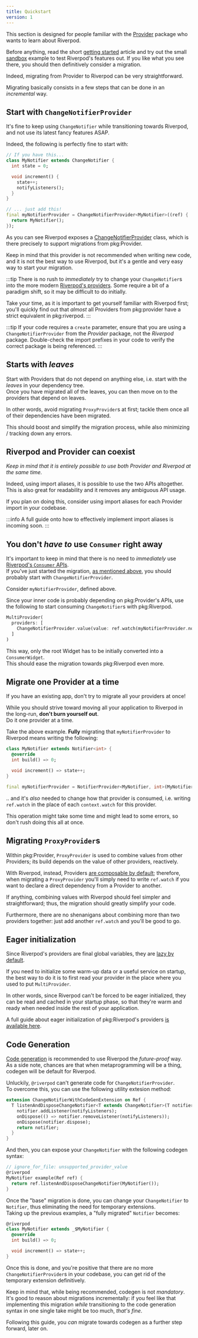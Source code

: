 ```yaml
---
title: Quickstart
version: 1
---
```


This section is designed for people familiar with the [Provider] package who
wants to learn about Riverpod.

Before anything, read the short [getting started] article and try out the small
[sandbox] example to test Riverpod's features out. If you like what you see there, you should then
definitively consider a migration.

Indeed, migrating from Provider to Riverpod can be very straightforward.  

Migrating basically consists in a few steps that can be done in an *incremental* way.

## Start with `ChangeNotifierProvider`

It's fine to keep using `ChangeNotifier` while transitioning towards Riverpod,
and not use its latest fancy features ASAP.
  
Indeed, the following is perfectly fine to start with:

```dart
// If you have this...
class MyNotifier extends ChangeNotifier {
  int state = 0;

  void increment() {
    state++;
    notifyListeners();
  }
}

// ... just add this!
final myNotifierProvider = ChangeNotifierProvider<MyNotifier>((ref) {
  return MyNotifier();
});
```

As you can see Riverpod exposes a [ChangeNotifierProvider] class,
which is there precisely to support migrations from pkg:Provider.

Keep in mind that this provider is not recommended when writing new code,
and it is not the best way to use Riverpod, but it's a gentle and very easy way to start your migration.

:::tip
There is no rush to *immediately* try to change your `ChangeNotifier`s into the more modern [Riverpod's providers].
Some require a bit of a paradigm shift, so it may be difficult to do initially.  

Take your time, as it is important to get yourself familiar with Riverpod first;
you'll quickly find out that *almost* all Providers from pkg:provider have a strict equivalent in pkg:riverpod.
:::

:::tip
If your code requires a `create` parameter, ensure that you are using a `ChangeNotifierProvider` from the *Provider* package, not the *Riverpod* package.
Double-check the import prefixes in your code to verify the correct package is being referenced.
:::

## Starts with *leaves*

Start with Providers that do not depend on anything else, i.e. start with the *leaves* in your dependency tree.  
Once you have migrated all of the leaves, you can then move on to the providers that depend on leaves.

In other words, avoid migrating `ProxyProvider`s at first; tackle them once all of their dependencies have been migrated.

This should boost and simplify the migration process, while also minimizing / tracking down any errors.


## Riverpod and Provider can coexist
*Keep in mind that it is entirely possible to use both Provider and Riverpod at the same time.*

Indeed, using import aliases, it is possible to use the two APIs altogether.  
This is also great for readability and it removes any ambiguous API usage.

If you plan on doing this, consider using import aliases for each Provider import in your codebase.

:::info
A full guide onto how to effectively implement import aliases is incoming soon.
:::


## You don't *have to* use `Consumer` right away

It's important to keep in mind that there is no need to *immediately* use [Riverpod's `Consumer` APIs].  
If you've just started the migration, [as mentioned above], you should probably start with `ChangeNotifierProvider`.

Consider `myNotifierProvider`, defined above.

Since your inner code is probably depending on pkg:Provider's APIs, use the following to start consuming `ChangeNotifier`s with pkg:Riverpod.
```dart
MultiProvider(
  providers: [
    ChangeNotifierProvider.value(value: ref.watch(myNotifierProvider.notifier)),
  ]
)
```

This way, only the root Widget has to be initially converted into a `ConsumerWidget`.  
This should ease the migration towards pkg:Riverpod even more.



## Migrate one Provider at a time

If you have an existing app, don't try to migrate all your providers at once!

While you should strive toward moving all your application to Riverpod in the long-run, 
**don't burn yourself out**.  
Do it one provider at a time.  

Take the above example. **Fully** migrating that `myNotifierProvider` to Riverpod means writing the following:

```dart
class MyNotifier extends Notifier<int> {
  @override
  int build() => 0;

  void increment() => state++;
}

final myNotifierProvider = NotifierProvider<MyNotifier, int>(MyNotifier.new);
```

.. and it's _also_ needed to change how that provider is consumed, i.e. writing `ref.watch` in the place of each `context.watch` for this provider.

This operation might take some time and might lead to some errors, so don't rush doing this all at once.

## Migrating `ProxyProvider`s
Within pkg:Provider, `ProxyProvider` is used to combine values from other Providers;
its build depends on the value of other providers, reactively.

With Riverpod, instead, Providers [are composable by default]; therefore, when migrating a `ProxyProvider`
you'll simply need to write `ref.watch` if you want to declare a direct dependency from a Provider to another.

If anything, combining values with Riverpod should feel simpler and straightforward; thus, the migration should greatly
simplify your code.

Furthermore, there are no shenanigans about combining more than two providers together:
just add another `ref.watch` and you'll be good to go.

## Eager initialization

Since Riverpod's providers are final global variables, they are [lazy by default].

If you need to initialize some warm-up data or a useful service on startup,
the best way to do it is to first read your provider in the place where you used to put `MultiProvider`.

In other words, since Riverpod can't be forced to be eager initialized, they can be read and cached
in your startup phase, so that they're warm and ready when needed inside the rest of your application.

A full guide about eager initialization of pkg:Riverpod's providers [is available here].

## Code Generation
[Code generation] is recommended to use Riverpod the *future-proof* way.  
As a side note, chances are that when metaprogramming will be a thing, codegen will be default for Riverpod.

Unluckily, `@riverpod` can't generate code for `ChangeNotifierProvider`.  
To overcome this, you can use the following utility extesion method:
```dart
extension ChangeNotifierWithCodeGenExtension on Ref {
  T listenAndDisposeChangeNotifier<T extends ChangeNotifier>(T notifier) {
    notifier.addListener(notifyListeners);
    onDispose(() => notifier.removeListener(notifyListeners));
    onDispose(notifier.dispose);
    return notifier;
  }
}
```

And then, you can expose your `ChangeNotifier` with the following codegen syntax:
```dart
// ignore_for_file: unsupported_provider_value
@riverpod
MyNotifier example(Ref ref) {
  return ref.listenAndDisposeChangeNotifier(MyNotifier());
}
```

Once the "base" migration is done, you can change your `ChangeNotifier` to `Notifier`,
thus eliminating the need for temporary extensions.  
Taking up the previous examples, a "fully migrated" `Notifier` becomes:

```dart
@riverpod
class MyNotifier extends _$MyNotifier {
  @override
  int build() => 0;

  void increment() => state++;
}
```

Once this is done, and you're positive that there are no more `ChangeNotifierProvider`s 
in your codebase, you can get rid of the temporary extension definitively.

Keep in mind that, while being recommended, codegen is not *mandatory*.  
It's good to reason about migrations incrementally:
if you feel like that implementing this migration *while* transitioning to
the code generation syntax in one single take might be too much, *that's fine*.

Following this guide, you *can* migrate towards codegen as a further step forward, later on.

[getting started]: /docs/introduction/getting_started
[sandbox]: https://dartpad.dev/?null_safety=true&id=ef06ab3ce0b822e6cc5db0575248e6e2
[provider]: https://pub.dev/packages/provider
[ChangeNotifierProvider]: /docs/providers/change_notifier_provider
[Code generation]: /docs/concepts/about_code_generation
[Riverpod's providers]: /docs/providers/notifier_provider
[are composable by default]: /docs/from_provider/motivation#combining-providers-is-hard-and-error-prone
[as mentioned above]: /docs/from_provider/quickstart#start-with-changenotifierprovider
[Riverpod's `Consumer` APIs]: /docs/concepts/reading
[lazy by default]: /docs/concepts/provider_lifecycles
[is available here]: /docs/essentials/eager_initialization
